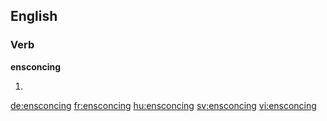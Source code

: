 ==English==

===Verb===
'''ensconcing'''

# {{present participle of|ensconce}}

[[de:ensconcing]]
[[fr:ensconcing]]
[[hu:ensconcing]]
[[sv:ensconcing]]
[[vi:ensconcing]]